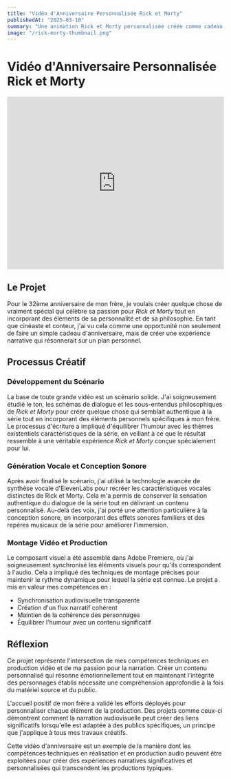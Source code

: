 ```yaml
---
title: "Vidéo d'Anniversaire Personnalisée Rick et Morty"
publishedAt: "2025-03-10"
summary: "Une animation Rick et Morty personnalisée créée comme cadeau d'anniversaire, mettant en valeur les compétences en narration et en production audiovisuelle."
image: "/rick-morty-thumbnail.png"
---
```


# Vidéo d'Anniversaire Personnalisée Rick et Morty

<iframe 
  width="100%" 
  height="400" 
  src="https://www.youtube.com/embed/V7NnMybIvaI" 
  title="Vidéo d'Anniversaire Rick et Morty" 
  frameBorder="0" 
  allow="accelerometer; autoplay; clipboard-write; encrypted-media; gyroscope; picture-in-picture" 
  allowFullScreen>
</iframe>

## Le Projet

Pour le 32ème anniversaire de mon frère, je voulais créer quelque chose de vraiment spécial qui célèbre sa passion pour *Rick et Morty* tout en incorporant des éléments de sa personnalité et de sa philosophie. En tant que cinéaste et conteur, j'ai vu cela comme une opportunité non seulement de faire un simple cadeau d'anniversaire, mais de créer une expérience narrative qui résonnerait sur un plan personnel.

## Processus Créatif

### Développement du Scénario
La base de toute grande vidéo est un scénario solide. J'ai soigneusement étudié le ton, les schémas de dialogue et les sous-entendus philosophiques de *Rick et Morty* pour créer quelque chose qui semblait authentique à la série tout en incorporant des éléments personnels spécifiques à mon frère. Le processus d'écriture a impliqué d'équilibrer l'humour avec les thèmes existentiels caractéristiques de la série, en veillant à ce que le résultat ressemble à une véritable expérience *Rick et Morty* conçue spécialement pour lui.

### Génération Vocale et Conception Sonore
Après avoir finalisé le scénario, j'ai utilisé la technologie avancée de synthèse vocale d'ElevenLabs pour recréer les caractéristiques vocales distinctes de Rick et Morty. Cela m'a permis de conserver la sensation authentique du dialogue de la série tout en délivrant un contenu personnalisé. Au-delà des voix, j'ai porté une attention particulière à la conception sonore, en incorporant des effets sonores familiers et des repères musicaux de la série pour améliorer l'immersion.

### Montage Vidéo et Production
Le composant visuel a été assemblé dans Adobe Premiere, où j'ai soigneusement synchronisé les éléments visuels pour qu'ils correspondent à l'audio. Cela a impliqué des techniques de montage précises pour maintenir le rythme dynamique pour lequel la série est connue. Le projet a mis en valeur mes compétences en :

- Synchronisation audiovisuelle transparente
- Création d'un flux narratif cohérent
- Maintien de la cohérence des personnages
- Équilibrer l'humour avec un contenu significatif

## Réflexion

Ce projet représente l'intersection de mes compétences techniques en production vidéo et de ma passion pour la narration. Créer un contenu personnalisé qui résonne émotionnellement tout en maintenant l'intégrité des personnages établis nécessite une compréhension approfondie à la fois du matériel source et du public.

L'accueil positif de mon frère a validé les efforts déployés pour personnaliser chaque élément de la production. Des projets comme ceux-ci démontrent comment la narration audiovisuelle peut créer des liens significatifs lorsqu'elle est adaptée à des publics spécifiques, un principe que j'applique à tous mes travaux créatifs.

Cette vidéo d'anniversaire est un exemple de la manière dont les compétences techniques en réalisation et en production audio peuvent être exploitées pour créer des expériences narratives significatives et personnalisées qui transcendent les productions typiques.
